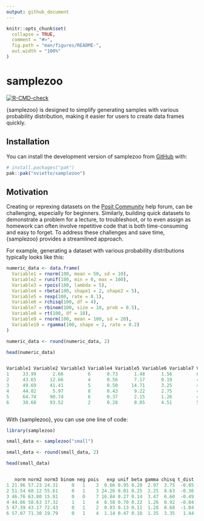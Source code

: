 ```yaml
---
output: github_document
---
```


<!-- README.md is generated from README.Rmd. Please edit that file -->

```r
knitr::opts_chunk$set(
  collapse = TRUE,
  comment = "#>",
  fig.path = "man/figures/README-",
  out.width = "100%"
)
```

# samplezoo

<!-- badges: start -->
[![R-CMD-check](https://github.com/nvietto/samplezoo/actions/workflows/R-CMD-check.yaml/badge.svg)](https://github.com/nvietto/samplezoo/actions/workflows/R-CMD-check.yaml)
<!-- badges: end -->

{samplezoo} is designed to simplify generating samples with various probability distribution, making it easier for users to create data frames quickly.


## Installation

You can install the development version of samplezoo from [GitHub](https://github.com/) with:

``` r
# install.packages("pak")
pak::pak("nvietto/samplezoo")
```

## Motivation

Creating or reprexing datasets on the [Posit Community](https://forum.posit.co/) help forum, can be challenging, especially for beginners. Similarly, building quick datasets to demonstrate a problem for a lecture, to troubleshoot, or to even assign as homework can often involve repetitive code that is both time-consuming and easy to forget. To address these challenges and save time, {samplezoo} provides a streamlined approach. 


For example, generating a dataset with various probability distributions typically looks like this:
  
```r
numeric_data <- data.frame(
  Variable1 = rnorm(100, mean = 50, sd = 10),
  Variable2 = runif(100, min = 0, max = 100),
  Variable3 = rpois(100, lambda = 5),
  Variable4 = rbeta(100, shape1 = 2, shape2 = 5),
  Variable5 = rexp(100, rate = 0.1),
  Variable6 = rchisq(100, df = 4),
  Variable7 = rbinom(100, size = 10, prob = 0.5),
  Variable8 = rt(100, df = 10),
  Variable9 = rnorm(100, mean = 100, sd = 20),
  Variable10 = rgamma(100, shape = 2, rate = 0.2)
)

numeric_data <- round(numeric_data, 2)

head(numeric_data)
```

```r

Variable1 Variable2 Variable3 Variable4 Variable5 Variable6 Variable7 Variable8 Variable9 Variable10
1     33.99      2.66         6      0.73      1.48      1.56         6      1.03    111.61      11.57
2     43.65     12.66         4      0.56      7.17      0.19         4      1.13    109.25       7.07
3     49.69     41.41         5      0.50     14.71      3.25         4      0.13    101.86      10.08
4     44.02      5.97         8      0.43      9.22      2.75         4      1.07     79.97       6.54
5     64.74     90.74         6      0.37      2.15      1.26         4      0.48    113.79      16.18
6     38.68     93.52         2      0.28      0.85      4.51         5     -0.17     93.28      16.91



```


With {samplezoo}, you can use one line of code:

```r
library(samplezoo)

small_data <- samplezoo("small")

small_data <- round(small_data, 2)

head(small_data)

```

```r

   norm norm2 norm3 binom neg pois   exp unif beta gamma chisq t_dist
1 21.96 57.23 24.31     0   1    3  0.66 0.95 0.20  2.97  3.75  -0.05
2 51.54 60.12 55.61     0   1    3 24.26 0.01 0.25  2.25  8.63  -0.36
3 46.76 63.80 15.81     0   0    7 16.84 0.27 0.14  3.47  6.60  -0.49
4 44.86 58.63 37.32     1   1    4  8.58 0.70 0.22  1.26  0.92  -0.04
5 47.39 43.17 72.43     0   1    2  0.83 0.13 0.11  1.28  0.68  -1.04
6 57.07 71.30 19.79     0   1    4  1.14 0.47 0.18  1.35  3.35   1.44

```



